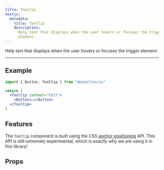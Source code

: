 ```yaml
---
title: Tooltip
nextjs:
  metadata:
    title: Tooltip
    description:
      Help text that displays when the user hovers or focuses the trigger
      element.
---
```


Help text that displays when the user hovers or focuses the trigger element.

---


## Example

```jsx
import { Button, Tooltip } from "@mskelton/ui"

return (
  <Tooltip content="Edit">
    <Button>✏️</Button>
  </Tooltip>
)
```

<TooltipDemo />

## Features

The `Tooltip` component is built using the CSS
[anchor positioning](https://developer.chrome.com/blog/tether-elements-to-each-other-with-css-anchor-positioning/)
API. This API is still extremely experimental, which is exactly why we are using
it in this library!

## Props
